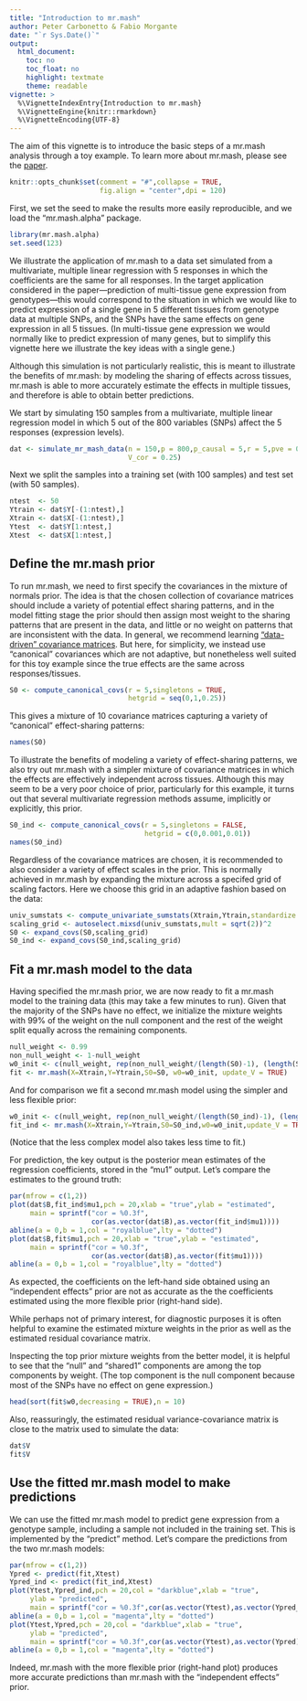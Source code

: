 ```yaml
---
title: "Introduction to mr.mash"
author: Peter Carbonetto & Fabio Morgante
date: "`r Sys.Date()`"
output:
  html_document:
    toc: no
    toc_float: no
    highlight: textmate
    theme: readable
vignette: >
  %\VignetteIndexEntry{Introduction to mr.mash}
  %\VignetteEngine{knitr::rmarkdown}
  %\VignetteEncoding{UTF-8}
---
```


The aim of this vignette is to introduce the basic steps of a
mr.mash analysis through a toy example. To learn more about
mr.mash, please see the [paper][mr-mash-biorxiv].

```r
knitr::opts_chunk$set(comment = "#",collapse = TRUE,
                      fig.align = "center",dpi = 120)
```

First, we set the seed to make the results more easily reproducible,
and we load the "mr.mash.alpha" package.

```r
library(mr.mash.alpha)
set.seed(123)
```

We illustrate the application of mr.mash to a data set simulated from
a multivariate, multiple linear regression with 5 responses in which
the coefficients are the same for all responses. In the target
application considered in the paper---prediction of multi-tissue gene
expression from genotypes---this would correspond to the situation in
which we would like to predict expression of a single gene in 5
different tissues from genotype data at multiple SNPs, and the SNPs
have the same effects on gene expression in all 5 tissues. (In
multi-tissue gene expression we would normally like to predict
expression of many genes, but to simplify this vignette here we
illustrate the key ideas with a single gene.)

Although this simulation is not particularly realistic, this is
meant to illustrate the benefits of mr.mash: by modeling the sharing
of effects across tissues, mr.mash is able to more accurately estimate
the effects in multiple tissues, and therefore is able to obtain
better predictions.

We start by simulating 150 samples from a multivariate, multiple
linear regression model in which 5 out of the 800 variables (SNPs)
affect the 5 responses (expression levels).

```r
dat <- simulate_mr_mash_data(n = 150,p = 800,p_causal = 5,r = 5,pve = 0.5,
							 V_cor = 0.25)
```

Next we split the samples into a training set (with 100 samples) and
test set (with 50 samples).

```r
ntest  <- 50 
Ytrain <- dat$Y[-(1:ntest),]
Xtrain <- dat$X[-(1:ntest),]
Ytest  <- dat$Y[1:ntest,]
Xtest  <- dat$X[1:ntest,]
```

Define the mr.mash prior
------------------------

To run mr.mash, we need to first specify the covariances in the
mixture of normals prior. The idea is that the chosen collection of
covariance matrices should include a variety of potential effect
sharing patterns, and in the model fitting stage the prior should then
assign most weight to the sharing patterns that are present in the
data, and little or no weight on patterns that are inconsistent with
the data. In general, we recommend learning
["data-driven" covariance matrices][mashr-dd-vignette].  But here, for
simplicity, we instead use "canonical" covariances which are not
adaptive, but nonetheless well suited for this toy example since the
true effects are the same across responses/tissues.

```r
S0 <- compute_canonical_covs(r = 5,singletons = TRUE,
                             hetgrid = seq(0,1,0.25))
```

This gives a mixture of 10 covariance matrices capturing a variety of
"canonical" effect-sharing patterns:

```r
names(S0)
```

To illustrate the benefits of modeling a variety of effect-sharing
patterns, we also try out mr.mash with a simpler mixture of covariance
matrices in which the effects are effectively independent across
tissues. Although this may seem to be a very poor choice of prior,
particularly for this example, it turns out that several multivariate
regression methods assume, implicitly or explicitly, this prior.

```r
S0_ind <- compute_canonical_covs(r = 5,singletons = FALSE,
                                 hetgrid = c(0,0.001,0.01))
names(S0_ind)
```

Regardless of the covariance matrices are chosen, it is recommended to
also consider a variety of effect scales in the prior. This is
normally achieved in mr.mash by expanding the mixture across a
specifed grid of scaling factors. Here we choose this grid in an
adaptive fashion based on the data:

```r
univ_sumstats <- compute_univariate_sumstats(Xtrain,Ytrain,standardize = TRUE)
scaling_grid <- autoselect.mixsd(univ_sumstats,mult = sqrt(2))^2
S0 <- expand_covs(S0,scaling_grid)
S0_ind <- expand_covs(S0_ind,scaling_grid)
```

Fit a mr.mash model to the data
-------------------------------

Having specified the mr.mash prior, we are now ready to fit a mr.mash
model to the training data (this may take a few minutes to run). Given
that the majority of the SNPs have no effect, we initialize the mixture
weights with 99\% of the weight on the null component and the rest of the
weight split equally across the remaining components.

```r
null_weight <- 0.99
non_null_weight <- 1-null_weight
w0_init <- c(null_weight, rep(non_null_weight/(length(S0)-1), (length(S0)-1)))
fit <- mr.mash(X=Xtrain,Y=Ytrain,S0=S0, w0=w0_init, update_V = TRUE)
```

And for comparison we fit a second mr.mash model using the simpler and
less flexible prior:

```r
w0_init <- c(null_weight, rep(non_null_weight/(length(S0_ind)-1), (length(S0_ind)-1)))
fit_ind <- mr.mash(X=Xtrain,Y=Ytrain,S0=S0_ind,w0=w0_init,update_V = TRUE)
```

(Notice that the less complex model also takes less time to fit.)

For prediction, the key output is the posterior mean estimates of the
regression coefficients, stored in the "mu1" output. Let's compare the
estimates to the ground truth:

```r
par(mfrow = c(1,2))
plot(dat$B,fit_ind$mu1,pch = 20,xlab = "true",ylab = "estimated",
     main = sprintf("cor = %0.3f",
	                cor(as.vector(dat$B),as.vector(fit_ind$mu1))))
abline(a = 0,b = 1,col = "royalblue",lty = "dotted")
plot(dat$B,fit$mu1,pch = 20,xlab = "true",ylab = "estimated",
     main = sprintf("cor = %0.3f",
	                cor(as.vector(dat$B),as.vector(fit$mu1))))
abline(a = 0,b = 1,col = "royalblue",lty = "dotted")
```

As expected, the coefficients on the left-hand side obtained using an
"independent effects" prior are not as accurate as the the
coefficients estimated using the more flexible prior (right-hand side).

While perhaps not of primary interest, for diagnostic purposes it is
often helpful to examine the estimated mixture weights in the prior as
well as the estimated residual covariance matrix.

Inspecting the top prior mixture weights from the better model, it is
helpful to see that the "null" and "shared1" components are among the
top components by weight. (The top component is the null component
because most of the SNPs have no effect on gene expression.)

```r
head(sort(fit$w0,decreasing = TRUE),n = 10)
```

Also, reassuringly, the estimated residual variance-covariance matrix
is close to the matrix used to simulate the data:

```r
dat$V
fit$V
```

Use the fitted mr.mash model to make predictions
------------------------------------------------

We can use the fitted mr.mash model to predict gene expression from
a genotype sample, including a sample not included in the training
set. This is implemented by the "predict" method. Let's compare the
predictions from the two mr.mash models:

```r
par(mfrow = c(1,2))
Ypred <- predict(fit,Xtest)
Ypred_ind <- predict(fit_ind,Xtest)
plot(Ytest,Ypred_ind,pch = 20,col = "darkblue",xlab = "true",
     ylab = "predicted",
     main = sprintf("cor = %0.3f",cor(as.vector(Ytest),as.vector(Ypred_ind))))
abline(a = 0,b = 1,col = "magenta",lty = "dotted")
plot(Ytest,Ypred,pch = 20,col = "darkblue",xlab = "true",
     ylab = "predicted",
     main = sprintf("cor = %0.3f",cor(as.vector(Ytest),as.vector(Ypred))))
abline(a = 0,b = 1,col = "magenta",lty = "dotted")
```

Indeed, mr.mash with the more flexible prior (right-hand plot)
produces more accurate predictions than mr.mash with the "independent
effects" prior.

[mr-mash-biorxiv]: https://doi.org/10.1101/2022.11.22.517471 
[mashr-dd-vignette]: https://stephenslab.github.io/mashr/articles/intro_mash_dd.html
